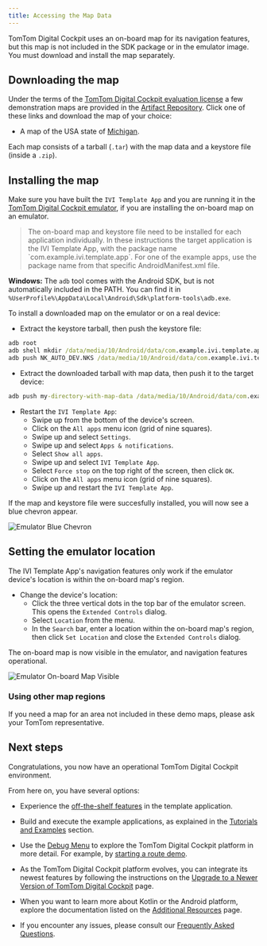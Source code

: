 ```yaml
---
title: Accessing the Map Data
---
```


TomTom Digital Cockpit uses an on-board map for its navigation features, but this map is not included in the
SDK package or in the emulator image. You must download and install the map separately.

## Downloading the map

Under the terms of the
[TomTom Digital Cockpit evaluation license](/tomtom-digital-cockpit/developers/getting-started/introduction)
a few demonstration maps are provided in the
[Artifact Repository](/tomtom-digital-cockpit/developers/getting-started/accessing-the-artifact-repository).
Click one of these links and download the map of your choice:

- A map of the USA state of
  [Michigan](https://repo.tomtom.com/#browse/browse:ivi:com%2Ftomtom%2Fdigital-cockpit%2Ftomtom-digital-cockpit-maps%2Fusa-michigan).

Each map consists of a tarball (`.tar`) with the map data and a keystore file (inside a `.zip`).


## Installing the map

Make sure you have built the `IVI Template App` and you are running it in the
[TomTom Digital Cockpit emulator](/tomtom-digital-cockpit/developers/getting-started/the-tomtom-digital-cockpit-emulator#running-the-tomtom-digital-cockpit-emulator),
if you are installing the on-board map on an emulator.

<Blockquote>
  The on-board map and keystore file need to be installed for each application individually. In
  these instructions the target application is the IVI Template App, with the package
  name `com.example.ivi.template.app`. For one of the example apps, use the package name
  from that specific AndroidManifest.xml file.
</Blockquote>

__Windows:__ The `adb` tool comes with the Android SDK, but is not automatically included in the
PATH. You can find it in `%UserProfile%\AppData\Local\Android\Sdk\platform-tools\adb.exe`.

To install a downloaded map on the emulator or on a real device:

- Extract the keystore tarball, then push the keystore file:

```cmd
adb root
adb shell mkdir /data/media/10/Android/data/com.example.ivi.template.app/files/keystore
adb push NK_AUTO_DEV.NKS /data/media/10/Android/data/com.example.ivi.template.app/files/keystore
```

- Extract the downloaded tarball with map data, then push it to the target device:

```cmd
adb push my-directory-with-map-data /data/media/10/Android/data/com.example.ivi.template.app/files/map/
```

- Restart the `IVI Template App`:
  - Swipe up from the bottom of the device's screen.
  - Click on the `All apps` menu icon (grid of nine squares).
  - Swipe up and select `Settings`.
  - Swipe up and select `Apps & notifications`.
  - Select `Show all apps`.
  - Swipe up and select `IVI Template App`.
  - Select `Force stop` on the top right of the screen, then click `OK`.
  - Click on the `All apps` menu icon (grid of nine squares).
  - Swipe up and restart the `IVI Template App`.

If the map and keystore file were succesfully installed, you will now see a blue chevron appear.

![Emulator Blue Chevron](images/emulator_blue_chevron.png)

## Setting the emulator location

The IVI Template App's navigation features only work if the emulator device's location is within
the on-board map's region.

- Change the device's location:
  - Click the three vertical dots in the top bar of the emulator screen. This opens the `Extended
    Controls` dialog.
  - Select `Location` from the menu.
  - In the `Search` bar, enter a location within the on-board map's region, then click `Set
    Location` and close the `Extended Controls` dialog.

The on-board map is now visible in the emulator, and navigation features operational.

![Emulator On-board Map Visible](images/emulator_onboard_map_visible.png)


### Using other map regions

If you need a map for an area not included in these demo maps, please ask your TomTom
representative.

## Next steps

Congratulations, you now have an operational TomTom Digital Cockpit environment.

From here on, you have several options:

- Experience the
  [off-the-shelf features](/tomtom-digital-cockpit/developers/platform-overview/example-apps#off-the-shelf-functionality)
  in the template application.

- Build and execute the example applications, as explained in the
  [Tutorials and Examples](/tomtom-digital-cockpit/developers/tutorials-and-examples/overview) section.

- Use the
  [Debug Menu](/tomtom-digital-cockpit/developers/getting-started/the-debug-menu)
  to explore the TomTom Digital Cockpit platform in more detail. For example, by
  [starting a route demo](/tomtom-digital-cockpit/developers/getting-started/frequently-asked-questions-faq#how-do-i-start-a-route-demo).

- As the TomTom Digital Cockpit platform evolves, you can integrate its newest features by following the
  instructions on the
  [Upgrade to a Newer Version of TomTom Digital Cockpit](/tomtom-digital-cockpit/developers/getting-started/upgrade-to-a-newer-version-of-tomtom-digital-cockpit)
  page.

- When you want to learn more about Kotlin or the Android platform, explore the documentation listed
  on the
  [Additional Resources](/tomtom-digital-cockpit/developers/getting-started/additional-resources)
  page.

- If you encounter any issues, please consult our
  [Frequently Asked Questions](/tomtom-digital-cockpit/developers/getting-started/frequently-asked-questions-faq).
